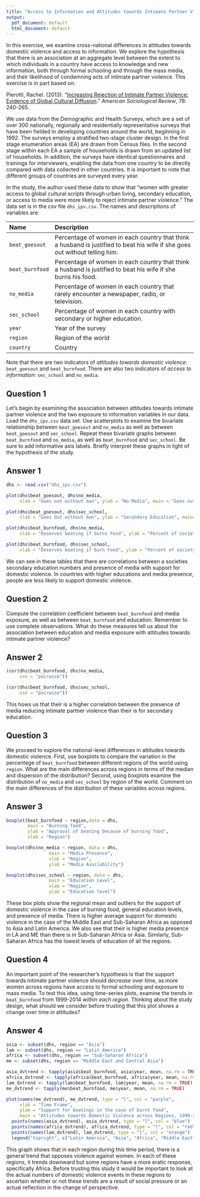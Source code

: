 ```yaml
---
title: "Access to Information and Attitudes towards Intimate Partner Violence"
output:
  pdf_document: default
  html_document: default
---
```


In this exercise, we examine cross-national differences in attitudes towards domestic violence and access to information. We explore the hypothesis that there is an association at an aggregate level between the extent to which individuals in a country have access to knowledge and new information, both through formal schooling and through the mass media, and their likelihood of condemning acts of intimate partner violence.  This exercise is in part based on: 

Pierotti, Rachel. (2013). "[Increasing Rejection of Intimate Partner Violence: Evidence of Global Cultural Diffusion](http://dx.doi.org/10.1177/0003122413480363)." *American Sociological Review*, 78: 240-265. 

We use data from the Demographic and Health Surveys, which are a set of over 300 nationally, regionally and residentially representative surveys that have been fielded in developing countries around the world, beginning in 1992. The surveys employ a stratified two-stage cluster design. In the first stage enumeration areas (EA) are drawn from Census files. In the second stage within each EA a sample of households is drawn from an updated list of households. In addition, the surveys have identical questionnaires and trainings for interviewers, enabling the data from one country to be directly compared with data collected in other countries. It is important to note that different groups of countries are surveyed every year. 

In the study, the author used these data to show that "women with greater access to global cultural scripts through urban living, secondary education, or access to media were more likely to reject intimate partner violence." The data set is in the csv file `dhs_ipv.csv`. The names and descriptions of variables are:

-------------------------------------------------------------------------------
Name             Description
---------------- ---------------------------------------------------------
`beat_goesout`   Percentage of women in each country that think a husband is justified to beat his wife if she goes                     out without telling him. 

`beat_burnfood`  Percentage of women in each country that think a husband is justified to beat his wife if she burns                    his food.  

`no_media`       Percentage of women in each country that rarely encounter a newspaper, radio, or television. 

`sec_school`     Percentage of women in each country with secondary or higher education.

`year`           Year of the survey

`region`         Region of the world

`country`        Country
-------------------------------------------------------------------------------


Note that there are two indicators of *attitudes towards domestic violence*: `beat_goesout` and `beat_burnfood`. There are also two indicators of *access to information*: `sec_school` and `no_media`. 

## Question 1

Let's begin by examining the association between attitudes towards intimate partner violence and the two exposure to information variables in our data. Load the `dhs_ipv.csv` data set. Use scatterplots to examine the bivariate relationship between `beat_goesout` and `no_media` as well as between `beat_goesout` and `sec_school`. Repeat these bivariate graphs between `beat_burnfood` and  `no_media`, as well as `beat_burnfood` and `sec_school`. Be sure to add informative axis labels. Briefly interpret these graphs in light of the hypothesis of the study.

## Answer 1

```r
dhs <- read.csv("dhs_ipv.csv")

plot(dhs$beat_goesout, dhs$no_media,
     xlab = "Goes out without man", ylab = "No Media", main = "Goes out vs No media")

plot(dhs$beat_goesout, dhs$sec_school,
     xlab = "Goes Out without man", ylab = "Secondary Education", main= "Secondary education vs. Beating in case of going out")

plot(dhs$beat_burnfood, dhs$no_media,
     xlab = "Deserves beating if burns Food", ylab = "Percent of society that encounters little or no media No Media", main = "Beating in case of burning feed vs Media Presence")

plot(dhs$beat_burnfood, dhs$sec_school,
     xlab = "Deserves beating if burn Food", ylab = "Percent of society with Secondary Education", main= "Beating in case of burning Food vs. Secondary Education")

```
We can see in these tables that there are correlations between a societies secondary education numbers and presence of media with support for domestic violence. In countries with higher educations and media presence, people are less likely to support domestic violence. 



## Question 2

Compute the correlation coefficient between `beat_burnfood` and media exposure, as well as between `beat_burnfood` and education. Remember to use complete observations. What do these measures tell us about the association between education and media exposure with attitudes towards intimate partner violence?

## Answer 2

```r
(cor(dhs$beat_burnfood, dhs$no_media,
     use = "pairwise"))

(cor(dhs$beat_burnfood, dhs$sec_school,
     use = "pairwise"))
```
This hows us that their is a higher correlation between the presence of media reducing intimate partner violence than their is for secondary education. 



## Question 3

We proceed to explore the national-level differences in attitudes towards domestic violence. First, use boxplots to compare the variation in the percentege of `beat_burnfood` between different regions of the world using `region`. What are the main differences across regions in terms of the median and dispersion of the distribution?  Second, using boxplots examine the distribution of `no_media` and `sec_school` by region of the world. Comment on the main differences of the distribution of these variables across regions. 

## Answer 3

```r
boxplot(beat_burnfood ~ region,data = dhs,
        main = "Burning food",
        ylab = "Approval of beating because of burning food",
        xlab = "Region")

boxplot(dhs$no_media ~ region, data = dhs,
                main = "Media Presence",
                xlab = "Region",
                ylab = "Media Availability")

boxplot(dhs$sec_school ~ region, data = dhs,
                main = "Education Level",
                xlab = "Region",
                ylab = "Education level")
```
These box plots show the regional mean and outliers for the support of domestic violence in the case of burning food, general education levels, and presence of media. There is higher average support for domestic violence in the case of the Middle East and Sub-Saharan Africa as opposed to Asia and Latin America. We also see that their is higher media presence in LA and ME than there is in Sub-Saharan Africa or Asia. Similarly, Sub-Saharan Africa has the lowest levels of education of all the regions. 



## Question 4

An important point of the researcher's hypothesis is that the support towards intimate partner violence should *decrease* over time, as more women across regions have access to formal schooling and exposure to mass media. To test this idea, using time-series plots, examine the trends in `beat_burnfood` from 1999-2014 *within each region*. Thinking about the study design, what should we consider before trusting that this plot shows a change over time in attitudes?  

## Answer 4

```r
asia <- subset(dhs, region == "Asia")
lam <- subset(dhs, region == "Latin America")
africa <- subset(dhs, region == "Sub-Saharan Africa")
me <- subset(dhs, region == "Middle East and Central Asia")

asia_dvtrend <- tapply(asia$beat_burnfood, asia$year, mean, na.rm = TRUE)
africa_dvtrend <- tapply(africa$beat_burnfood, africa$year, mean, na.rm = TRUE)
lam_dvtrend <- tapply(lam$beat_burnfood, lam$year, mean, na.rm = TRUE)
me_dvtrend <- tapply(me$beat_burnfood, me$year, mean, na.rm = TRUE)

plot(names(me_dvtrend), me_dvtrend, type = "l", col = "purple",
     xlab = "Time Frame",
     ylab = "Support for beatings in the case of burnt food",
     main = "Attitudes towards Domestic Violence across Regions, 1999-2014")
  points(names(asia_dvtrend), asia_dvtrend, type = "l", col = "blue")
  points(names(africa_dvtrend), africa_dvtrend, type = "l", col = "red")
  points(names(lam_dvtrend), lam_dvtrend, type = "l", col = "orange")
  legend("topright", c("Latin America", "Asia", "Africa", "Middle East"), fill=c("Orange", "Blue", "Red", "Purple"))
```

This graph shows that in each region during this time period, there is a general trend that opposes violence against women. In each of these regions, it trends downward but some regions have a more eratic response, specifically Africa. Before trusting this study it would be important to look at the actual numbers of domestic violence events in these regions to ascertain whether or not these trends are a result of social pressure or an actual reflection in the change of perspective. 